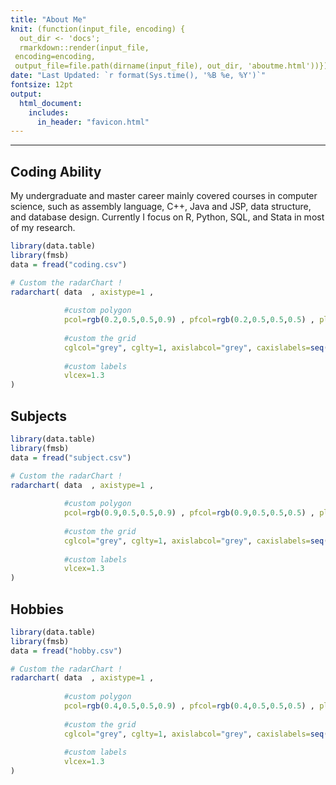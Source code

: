 ```yaml
---
title: "About Me"
knit: (function(input_file, encoding) {
  out_dir <- 'docs';
  rmarkdown::render(input_file,
 encoding=encoding,
 output_file=file.path(dirname(input_file), out_dir, 'aboutme.html'))})
date: "Last Updated: `r format(Sys.time(), '%B %e, %Y')`"
fontsize: 12pt
output: 
  html_document:
    includes:
      in_header: "favicon.html" 
---
```


***

## Coding Ability

My undergraduate and master career mainly covered courses in computer science, such as assembly language, C++, Java and JSP, data structure, and database design. Currently I focus on R, Python, SQL, and Stata in most of my research.

```r
library(data.table)
library(fmsb)
data = fread("coding.csv")

# Custom the radarChart !
radarchart( data  , axistype=1 , 
            
            #custom polygon
            pcol=rgb(0.2,0.5,0.5,0.9) , pfcol=rgb(0.2,0.5,0.5,0.5) , plwd=4 , 
            
            #custom the grid
            cglcol="grey", cglty=1, axislabcol="grey", caxislabels=seq(0,120,25), cglwd=0.8,
            
            #custom labels
            vlcex=1.3 
)
```


## Subjects

```r
library(data.table)
library(fmsb)
data = fread("subject.csv")

# Custom the radarChart !
radarchart( data  , axistype=1 , 
            
            #custom polygon
            pcol=rgb(0.9,0.5,0.5,0.9) , pfcol=rgb(0.9,0.5,0.5,0.5) , plwd=4 , 
            
            #custom the grid
            cglcol="grey", cglty=1, axislabcol="grey", caxislabels=seq(0,120,25), cglwd=0.8,
            
            #custom labels
            vlcex=1.3 
)
```

## Hobbies

```r
library(data.table)
library(fmsb)
data = fread("hobby.csv")

# Custom the radarChart !
radarchart( data  , axistype=1 , 
            
            #custom polygon
            pcol=rgb(0.4,0.5,0.5,0.9) , pfcol=rgb(0.4,0.5,0.5,0.5) , plwd=4 , 
            
            #custom the grid
            cglcol="grey", cglty=1, axislabcol="grey", caxislabels=seq(0,120,25), cglwd=0.8,
            
            #custom labels
            vlcex=1.3 
)
```




